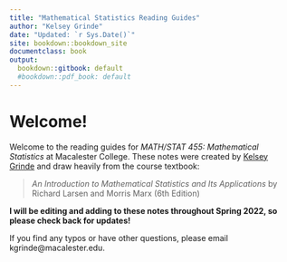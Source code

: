 ```yaml
---
title: "Mathematical Statistics Reading Guides"
author: "Kelsey Grinde"
date: "Updated: `r Sys.Date()`"
site: bookdown::bookdown_site
documentclass: book
output:
  bookdown::gitbook: default
  #bookdown::pdf_book: default
---
```


# Welcome! {-}

Welcome to the reading guides for *MATH/STAT 455: Mathematical Statistics* at Macalester College. These notes were created by [Kelsey Grinde](https://kegrinde.github.io/) and draw heavily from the course textbook: 

> *An Introduction to Mathematical Statistics and Its Applications* by Richard Larsen and Morris Marx (6th Edition)

**I will be editing and adding to these notes throughout Spring 2022, so please check back for updates!** 

If you find any typos or have other questions, please email kgrinde@macalester.edu.

<!-- to compile book, run `bookdown::render_book('index.Rmd', 'all')` in the Console -->